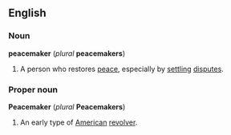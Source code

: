 ==English==
===Noun===
'''peacemaker''' (''plural'' '''peacemakers''')
#A person who restores [[peace]], especially by [[settle|settling]] [[dispute]]s.

===Proper noun===
{{wikipedia}}
'''Peacemaker''' (''plural'' '''Peacemakers''')
#An early type of [[American]] [[revolver]].